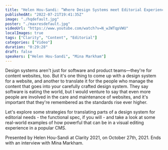 ```yaml
---
title: "Helen Hou-Sandi: “Where Design Systems meet Editorial Experiences”"
publishedAt: "2022-07-21T19:41:35Z"
image: "./hqdefault.jpg"
poster: "./maxresdefault.jpg"
videoUrl: "https://www.youtube.com/watch?v=N_wJWTqpVWU"
localImages: true
tags: ["Clarity", "Content", "Editorial"]
categories: ["Video"]
duration: "0:29:28"
draft: false
speakers: ["Helen Hou-Sandi", "Mina Markham"]
---
```


Design systems aren't just for software and product teams—they're for content websites, too. But it's one thing to come up with a design system for a website, and another to translate it for the people who manage the content that goes into your carefully crafted design system. They say software is eating the world, but I would venture to say that even more people are involved in the care and maintenance of websites, and it's important that they're remembered as the standards rise ever higher.

Let's explore some strategies for translating parts of a design system for editorial needs - the functional spec, if you will - and take a look at some real-world examples of how powerful that can be in a visual editing experience in a popular CMS.

Presented by Helen Hou-Sandi at Clarity 2021, on October 27th, 2021. Ends with an interview with Mina Markham.
